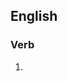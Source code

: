 ==English==

===Verb===
{{head|en|verb form}}

# {{present participle of|stabilise|lang=en|nocat=1}}